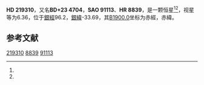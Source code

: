 {{Starbox begin
| name = HD 219310
}}
{{Starbox observe
| epoch = [[J2000.0|J2000.0]]
| constell = {{星座名待查}}<ref name=SIMBAD>{{cite web
 | url=http://simbad.u-strasbg.fr/simbad/sim-id?Ident=HR+8839
 | title=Pulsating variable Star
 | publisher=Centre de Données astronomiques de Strasbourg
 | work=SIMBAD
 | accessdate=2012-07-13
 | archive-date=2016-03-17
 | archive-url=https://web.archive.org/web/20160317012247/http://simbad.u-strasbg.fr/simbad/sim-id?Ident=HR+8839
 | dead-url=no
 }}</ref><ref name=DATA>{{cite web
 | url=http://vizier.u-strasbg.fr/viz-bin/VizieR-5?-out.add=.&-source=5050&-corr=PK=HR&-out.max=9999&HR=8839
 | title=VizieR Detailed Page
 | accessdate=2012-07-13
 | archive-date=2019-02-16
 | archive-url=https://web.archive.org/web/20190216102742/http://vizier.u-strasbg.fr/viz-bin/VizieR-5?-out.add=.&-source=5050&-corr=PK=HR&-out.max=9999&HR=8839
 | dead-url=no
 }}</ref>
| 星官 = 
| ra = {{RA|23|14|36.5}}<ref name=SIMBAD /><ref name=DATA />
| dec = {{DEC|+24|6|11}}<ref name=SIMBAD /><ref name=DATA />
| appmag_v = 6.36<ref name=SIMBAD /><ref name=DATA />
}}
{{Starbox character
| class = K2III<ref name=SIMBAD /><ref name=DATA />
| b-v = <ref name=SIMBAD /><ref name=DATA />
| u-b = <ref name=SIMBAD /><ref name=DATA />
| r-i = <ref name=SIMBAD /><ref name=DATA />
| variable = 
}}
{{Starbox astrometry
| radial_v = 
| prop_mo_ra = -27
| parallax = 
| p_error = 
}}
{{Starbox catalog
| names =BD+23 4704，[[SAO星表|SAO]] 91113，[[HD星表|HD]] 219310，[[HR星表|HR]] 8839}}
{{Starbox reference |Simbad=HR+8839}}
{{Starbox end}}

'''HD 219310'''，又名'''BD+23 4704'''，'''SAO 91113'''、'''HR 8839'''，是一颗恒星<ref name=SIMBAD /><ref name=DATA />，视星等为6.36，位于[[銀道座標系|銀經]]96.2，[[銀道座標系|銀緯]]-33.69，其[[B1900.0|B1900.0]]坐标为赤經{{RA|23|9|40.5}}，赤緯{{DEC|+23|-33.69|29}}。

== 参考文献 ==
{{reflist}}

{{star-stub}}

[[Category:HD和HDE天體|219310]]
[[Category:HR天體|8839]]
[[Category:SAO天體|91113]]